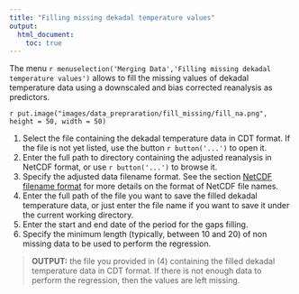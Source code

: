 ```yaml
---
title: "Filling missing dekadal temperature values"
output:
  html_document:
    toc: true
---
```



The menu `r menuselection('Merging Data','Filling missing dekadal temperature values')` allows to fill the missing values of dekadal temperature data using a downscaled and bias corrected reanalysis as predictors.

`r put.image("images/data_prepraration/fill_missing/fill_na.png", height = 50, width = 50)`

1. Select the file containing the dekadal temperature data in CDT format. If the file is not yet listed, use the button `r button('...')` to open it.
2. Enter the full path to directory containing the adjusted reanalysis in NetCDF format, or use `r button('...')` to browse it.
3. Specify the adjusted data filename format. See the section [NetCDF filename format](cdt_data_input.html#cdt.ncdf.ffrmt) for more details on the format of NetCDF file names.
4. Enter the full path of the file you want to save the filled dekadal temperature data, or just enter the file name if you want to save it under the current working directory.
5. Enter the start and end date of the period for the gaps filling.
6. Specify the minimum length (typically, between 10 and 20) of non missing data to be used to perform the regression.

>  **OUTPUT:** the file you provided in (4) containing the filled dekadal temperature data in CDT format. If there is not enough data to perform the regression, then the values are left missing.

